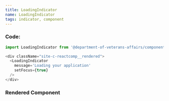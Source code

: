```yaml
---
title: LoadingIndicator
name: LoadingIndicator
tags: indicator, component
---
```



### Code:

```javascript
import LoadingIndicator from '@department-of-veterans-affairs/component-library/LoadingIndicator'

<div className="site-c-reactcomp__rendered">
  <LoadingIndicator
    message='Loading your application'
    setFocus={true}
  />
</div>
```

### Rendered Component

<div className="site-c-reactcomp__rendered">
  <LoadingIndicator
    message='Loading your application'
    setFocus={true}
  />
</div>
